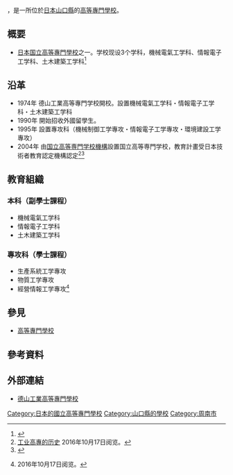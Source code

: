 {{Infobox School
| name           = 德山工業高等專門學校
| other_name     = 
| image          =
| established    = 1974年
| type           = [[國立|國立]]
| legal_person   = {{tsl|ja|国立高等専門学校機構|國立高等專門學校機構}}

| free_label     = 學科
| free_text      = 機械電気工学科<br>情報電子工学科<br>土木建築工学科
| free_label2    = 專攻科
| free_text2     = 機械制御工学専攻<br>情報電子工学専攻<br>環境建設工学専攻
| telephone      = 
| fax            = 
| address        = {{JPN}}[[山口県|山口県]][[周南市|周南市]]学園台 3538番地
| location       = 
| website        = [http://www.tokuyama.ac.jp/   官方網站]
}}
{{nihongo|'''德山工業高等專門學校'''|徳山工業高等専門学校／とくやまこうぎょうこうとうせんもんがっこう|3=National Institute of Technology, Tokuyama College}}，是一所位於[[日本|日本]][[山口縣|山口縣]]的[[高等專門學校|高等專門學校]]。
== 概要 ==
* [[日本|日本]][[日本国立大学法人|国立]][[高等專門學校|高等專門學校]]之一。学校现设3个学科，機械電氣工学科、情報電子工学科、土木建築工学科<ref>{{cite web|url=http://school.nihaowang.com/55887.html|title=德山工業高等專門學校-全球院校庫-你好網}}{{zh-cn}}</ref>
== 沿革 ==
*1974年 德山工業高等專門学校開校。設置機械電氣工学科・情報電子工学科・土木建築工学科
*1990年 開始招收外國留學生。 
*1995年 設置專攻科（機械制御工学專攻・情報電子工学專攻・環境建設工学專攻）
*2004年 由[[国立高等専門学校機構|国立高等専門学校機構]]設置国立高等専門学校，教育計畫受日本技術者教育認定機構認定<ref>[http://www.tokuyama.ac.jp/school/info/enkaku.html 工业高專的历史] {{Wayback|url=http://www.tokuyama.ac.jp/school/info/enkaku.html |date=20200225233032 }}{{ja}}2016年10月17日阅览。</ref><ref>{{cite web|url=http://kaoshi.edu.sina.com.cn/abroad/23922.html|title=德山工业高等专门学校海外院校库 - 新浪院校库}}{{zh-cn}}</ref>
==教育組織==
===本科（副學士課程）===
* 機械電氣工学科
* 情報電子工学科
* 土木建築工学科
===專攻科（學士課程）===
* 生產系統工学專攻
* 物質工学專攻
* 經營情報工学專攻<ref>{{cite web|url=http://www.tokuyama.ac.jp/subject/index.html|title=国立高専機構 德山工專-学科、専攻科|access-date=2016-10-17|archive-date=2021-05-11|archive-url=https://web.archive.org/web/20210511015514/https://www.tokuyama.ac.jp/subject/index.html|dead-url=no}}{{ja}}2016年10月17日阅览。</ref>

==參見==
*[[高等專門學校|高等專門學校]]
==參考資料==
{{reflist}}

==外部連結==
*[http://www.ube-k.ac.jp/  德山工業高等專門學校] {{Wayback|url=http://www.ube-k.ac.jp/ |date=20161018211623 }}

{{高等專門學校}}

[[Category:日本的國立高等專門學校|Category:日本的國立高等專門學校]]
[[Category:山口縣的學校|Category:山口縣的學校]]
[[Category:周南市|Category:周南市]]